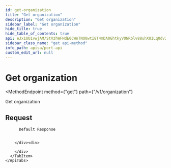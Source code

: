 ```yaml
---
id: get-organization
title: "Get organization"
description: "Get organization"
sidebar_label: "Get organization"
hide_title: true
hide_table_of_contents: true
api: eJx1UU1vwjAM/StVzhWFHdE0CWnTNO0wtI8T4mDA0GhtkyVONRblv88uhXUILq0dv2c/P0dFsPNqulAvbgeN/gHSplHLXHlcB6dpz7WoVggOHYfLxCWH3prGI/OiuhmP5bdBv3baduypuscthIqy1x6pUsrPII9ImRnOzFWNVJoN13ZInFqgkpOinRRnQI+uRec7acFVDCqJrJ8WBVg9YrY1jkbaqDRY5G1dYn3QfFwnKtpbZDrTnnHPnRuoJZ8FVuL+BmpRXCJsmCWr6GZrOrqmSvBznpfN5k8MFWGHDSejsWKsNZ5qaATed7+w+j9vTrIIv6mwFfB4btRtGntbFqqdMM+cXa3kYVKMcQUeP1yVkjx/BXRySQ5bcBpWopqPOfD88eGd+0GQ5kNfPjtf+kAMP5YaeW+hCpcM68DdN+VXKLfsV8au353gh8pVQu//ES2mLFNKv8+i7W8=
sidebar_class_name: "get api-method"
info_path: apisa/port-api
custom_edit_url: null
---
```



<h1
  className={"openapi__heading"}
>
  Get organization
</h1>

<MethodEndpoint
  method={"get"}
  path={"/v1/organization"}
>
  
</MethodEndpoint>



Get organization

## Request

<div>
  <div>
    <ApiTabs
      label={undefined}
      id={undefined}
    >
      <TabItem
        label={"200"}
        value={"200"}
      >
        <div>
          
          
          Default Response
          
          
        </div><div>
          
        </div>
      </TabItem>
    </ApiTabs>
  </div>
</div>
      